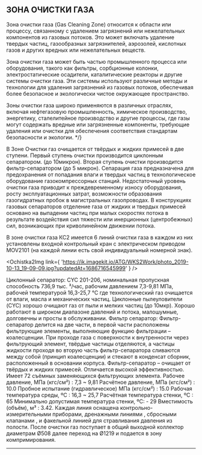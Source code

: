 
## ЗОНА ОЧИСТКИ ГАЗА

<HeroPattern />
Зона очистки газа (Gas Cleaning Zone) относится к области или процессу, связанному
с удалением загрязнений или нежелательных компонентов из газовых потоков. Это может
включать удаление твердых частиц, газообразных загрязнителей, аэрозолей, кислотных
газов и других вредных или нежелательных веществ.

Зона очистки газа может быть частью промышленного процесса или оборудования, такого как фильтры, сорбционные колонки, электростатические осадители, каталитические реакторы и другие системы очистки газа. Эти системы используют различные методы и технологии для удаления загрязнений из газовых потоков, обеспечивая более безопасное и экологически чистое окружающее пространство.

Зоны очистки газа широко применяются в различных отраслях, включая нефтегазовую промышленность, химическое производство, энергетику, сталелитейное производство и другие процессы, где газы могут содержать вредные или загрязненные компоненты, требующие удаления или очистки для обеспечения соответствия стандартам безопасности и экологии. \*/}

В Зоне Очистки газ очищается от твёрдых и жидких примесей в две ступени. Первый ступень очистки производится циклонным сепаратором. (до 10микрон). Вторая ступень очистки производится фильтр-сепаратором (до 5 микрон). Сепарация газа предназначена для предохранения от попадания влаги и твердых частиц в технологическое оборудование газокомпрессорных станций. Недостаточный уровень очистки газа приводит к преждевременному износу оборудования, росту эксплуатационных затрат, возможности образования газогидратных пробок в магистральных газопроводах. В конструкциях газовых сепараторов отделение газа от жидких и твердых примесей основано на выпадении частиц при малых скоростях потока в результате воздействия сил тяжести или инерционных (центробежных) сил, возникающих при криволинейном движении потока.

<div className="my-16 xl:max-w-none">
  <OchistkaImg />
</div>

В зоне очистки газа КС2 имеется 6 линий очистки газа в каждом из них установлены входной контрольный кран с электрическом приводом MOV2101 (на каждой линии есть свой индивидуальный номерной знак).

<Ochistka2Img
  link={
    'https://ik.imagekit.io/ATG/WKS2Work/photo_2019-10-13_19-09-09.jpg?updatedAt=1686716545999'
  }
/>

Циклонный сепаратор: CYC 201-206, номинальная пропускная способность 736,9 тыс. ³/час, рабочим давлением 7,3-9,81 МПа, рабочей температурой 16,3-25,7 °С где технологический газ очищается от влаги, масла и механических частиц. Циклонные пылеуловители (CYC) хорошо очищают газ от пыли и мелких частиц (до 10мкр). Хорошо работают в широком диапазоне давлений и потока, малошумные, долговечны и просты в обслуживании. Фильтр сепаратор: Фильтр-сепаратор делится на две части, в первой части расположены фильтрующие элементы, выполняющие функцию фильтрации – коалесценции. При проходе газа с поверхности к внутренности через фильтрующий элемент, твёрдые частицы отделяются, а частицы жидкости проходя во вторую часть фильтр-сепаратора сливаются между собой (принцип коалесценции) и стекают в конденсат сборник, расположенный в основании корпуса. Фильтр-сепаратор – очищает от твёрдых и жидких примесей. Отличается высокой эффективностью. Имеет 72 съёмных заменяющихся фильтрующих элемента. Рабочее давление, МПа (кгс/см²) : 7,3 ~ 9,81 Расчётное давление, МПа (кгс/см²) : 10.0 Пробное испытание (гидравлическое) МПа (кгс/см²) : 15.0 Рабочая температура среды, ºС : 16,3 ~ 25,7 Расчётная температура стенки, ºС : 65 Минимально допустимая температура стенки, ºС: - 29 Вместимость (объём), м³ : 3.42. Каждая линия оснащена контрольно-измерительными приборами, дренажными линиями , сбросными клапанами , и факельной линией для стравливания давления из полости. После очистки газ поступает в общий выходной коллектор диаметрам Ø508 далее переход на Ø1219 и подается в зону компримирования.

---

